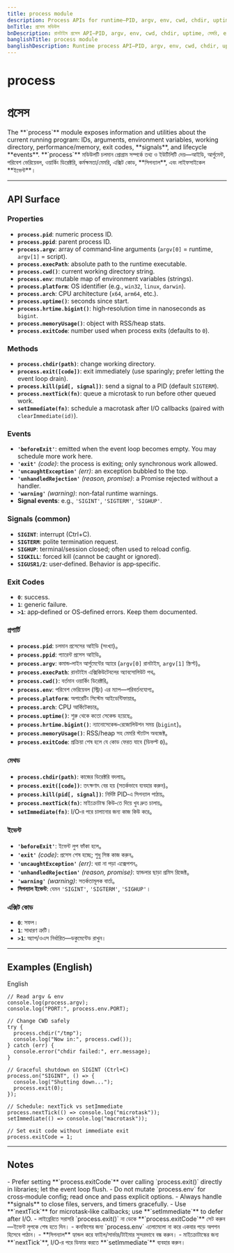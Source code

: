 ```yaml
---
title: process module
description: Process APIs for runtime—PID, argv, env, cwd, chdir, uptime, memory, exit, signals, events, and task scheduling utilities.
bnTitle: প্রসেস মডিউল
bnDescription: রানটাইম প্রসেস API—PID, argv, env, cwd, chdir, uptime, মেমরি, exit, সিগন্যাল, ইভেন্ট ও টাস্ক শিডিউলিং ইউটিলিটি।
banglishTitle: process module
banglishDescription: Runtime process API—PID, argv, env, cwd, chdir, uptime, memory, exit, signals, events, task scheduling utilities.
---
```


# <I18nEnglish>process</I18nEnglish>
# <I18nBangla>প্রসেস</I18nBangla>


<I18nEnglish>
The **`process`** module exposes information and utilities about the current running program:
IDs, arguments, environment variables, working directory, performance/memory, exit codes, **signals**, and lifecycle **events**.
</I18nEnglish>

<I18nBangla>
**`process`** মডিউলটি চলমান প্রোগ্রাম সম্পর্কে তথ্য ও ইউটিলিটি দেয়—আইডি, আর্গুমেন্ট, পরিবেশ ভেরিয়েবল, ওয়ার্কিং ডিরেক্টরি, কর্মক্ষমতা/মেমরি, এক্সিট কোড, **সিগন্যাল**, এবং লাইফসাইকেল **ইভেন্ট**।
</I18nBangla>



---

## API Surface

<I18nEnglish>

### Properties
- **`process.pid`**: numeric process ID.
- **`process.ppid`**: parent process ID.
- **`process.argv`**: array of command‑line arguments (`argv[0]` = runtime, `argv[1]` = script).
- **`process.execPath`**: absolute path to the runtime executable.
- **`process.cwd()`**: current working directory string.
- **`process.env`**: mutable map of environment variables (strings).
- **`process.platform`**: OS identifier (e.g., `win32`, `linux`, `darwin`).
- **`process.arch`**: CPU architecture (`x64`, `arm64`, etc.).
- **`process.uptime()`**: seconds since start.
- **`process.hrtime.bigint()`**: high‑resolution time in nanoseconds as `bigint`.
- **`process.memoryUsage()`**: object with RSS/heap stats.
- **`process.exitCode`**: number used when process exits (defaults to `0`).

### Methods
- **`process.chdir(path)`**: change working directory.
- **`process.exit([code])`**: exit immediately (use sparingly; prefer letting the event loop drain).
- **`process.kill(pid[, signal])`**: send a signal to a PID (default `SIGTERM`).
- **`process.nextTick(fn)`**: queue a microtask to run before other queued work.
- **`setImmediate(fn)`**: schedule a macrotask after I/O callbacks (paired with `clearImmediate(id)`).

### Events
- **`'beforeExit'`**: emitted when the event loop becomes empty. You may schedule more work here.
- **`'exit'`** *(code)*: the process is exiting; only synchronous work allowed.
- **`'uncaughtException'`** *(err)*: an exception bubbled to the top.
- **`'unhandledRejection'`** *(reason, promise)*: a Promise rejected without a handler.
- **`'warning'`** *(warning)*: non‑fatal runtime warnings.
- **Signal events**: e.g., `'SIGINT'`, `'SIGTERM'`, `'SIGHUP'`.

### Signals (common)
- **`SIGINT`**: interrupt (Ctrl+C).
- **`SIGTERM`**: polite termination request.
- **`SIGHUP`**: terminal/session closed; often used to reload config.
- **`SIGKILL`**: forced kill (cannot be caught or ignored).
- **`SIGUSR1/2`**: user‑defined. Behavior is app‑specific.

### Exit Codes
- **`0`**: success.
- **`1`**: generic failure.
- **`>1`**: app‑defined or OS‑defined errors. Keep them documented.

</I18nEnglish>

<I18nBangla>

### প্রপার্টি
- **`process.pid`**: চলমান প্রসেসের আইডি (সংখ্যা)。
- **`process.ppid`**: প্যারেন্ট প্রসেস আইডি。
- **`process.argv`**: কমান্ড‑লাইন আর্গুমেন্টের অ্যারে (`argv[0]` রানটাইম, `argv[1]` স্ক্রিপ্ট)。
- **`process.execPath`**: রানটাইম এক্সিকিউটেবলের অ্যাবসোলিউট পথ。
- **`process.cwd()`**: বর্তমান ওয়ার্কিং ডিরেক্টরি。
- **`process.env`**: পরিবেশ ভেরিয়েবল (স্ট্রিং) এর ম্যাপ—পরিবর্তনযোগ্য。
- **`process.platform`**: অপারেটিং সিস্টেম আইডেন্টিফায়ার。
- **`process.arch`**: CPU আর্কিটেকচার。
- **`process.uptime()`**: শুরু থেকে কতো সেকেন্ড হয়েছে。
- **`process.hrtime.bigint()`**: ন্যানোসেকেন্ড‑রেজোলিউশন সময় (`bigint`)。
- **`process.memoryUsage()`**: RSS/heap সহ মেমরি স্ট্যাটস অবজেক্ট。
- **`process.exitCode`**: প্রক্রিয়া শেষ হলে যে কোড ফেরত যাবে (ডিফল্ট `0`)。

### মেথড
- **`process.chdir(path)`**: কাজের ডিরেক্টরি বদলায়。
- **`process.exit([code])`**: তৎক্ষণাৎ বের হয় (সতর্কভাবে ব্যবহার করুন)。
- **`process.kill(pid[, signal])`**: নির্দিষ্ট PID‑এ সিগন্যাল পাঠায়。
- **`process.nextTick(fn)`**: মাইক্রোটাস্ক কিউ‑তে দিয়ে খুব দ্রুত চালায়。
- **`setImmediate(fn)`**: I/O‑র পরে চালানোর জন্য কাজ কিউ করে。

### ইভেন্ট
- **`'beforeExit'`**: ইভেন্ট লুপ ফাঁকা হলে。
- **`'exit'`** *(code)*: প্রসেস শেষ হচ্ছে; শুধু সিঙ্ক কাজ করুন。
- **`'uncaughtException'`** *(err)*: ধরা না পড়া এক্সেপশন。
- **`'unhandledRejection'`** *(reason, promise)*: হ্যান্ডলার ছাড়া প্রমিস রিজেক্ট。
- **`'warning'`** *(warning)*: সতর্কতামূলক বার্তা。
- **সিগন্যাল ইভেন্ট**: যেমন `'SIGINT'`, `'SIGTERM'`, `'SIGHUP'`।

### এক্সিট কোড
- **`0`**: সফল।
- **`1`**: সাধারণ ত্রুটি।
- **`>1`**: অ্যাপ/ওএস নির্ধারিত—ডকুমেন্টেড রাখুন।

</I18nBangla>



---

## Examples (English)

<Tabs defaultValue="english" className="w-full">
  <TabsList>
    <TabsTrigger value="english">English</TabsTrigger>
  </TabsList>

  <TabsContent value="english">

```bnl
// Read argv & env
console.log(process.argv);
console.log("PORT:", process.env.PORT);

// Change CWD safely
try {
  process.chdir("/tmp");
  console.log("Now in:", process.cwd());
} catch (err) {
  console.error("chdir failed:", err.message);
}

// Graceful shutdown on SIGINT (Ctrl+C)
process.on("SIGINT", () => {
  console.log("Shutting down...");
  process.exit(0);
});

// Schedule: nextTick vs setImmediate
process.nextTick(() => console.log("microtask"));
setImmediate(() => console.log("macrotask"));

// Set exit code without immediate exit
process.exitCode = 1;
```
  </TabsContent>
</Tabs>

---

## Notes

<I18nEnglish>
- Prefer setting **`process.exitCode`** over calling `process.exit()` directly in libraries; let the event loop flush.
- Do not mutate `process.env` for cross‑module config; read once and pass explicit options.
- Always handle **signals** to close files, servers, and timers gracefully.
- Use **`nextTick`** for microtask‑like callbacks; use **`setImmediate`** to defer after I/O.
</I18nEnglish>

<I18nBangla>
- লাইব্রেরিতে সরাসরি `process.exit()` না ডেকে **`process.exitCode`** সেট করুন—ইভেন্ট লুপকে শেষ হতে দিন।
- কনফিগের জন্য `process.env` এলোমেলো না করে একবার পড়ে অপশন হিসেবে পাঠান।
- **সিগন্যাল** হ্যান্ডল করে ফাইল/সার্ভার/টাইমার সুন্দরভাবে বন্ধ করুন।
- মাইক্রোটাস্কের জন্য **`nextTick`**, I/O‑র পরে ডিফার করতে **`setImmediate`** ব্যবহার করুন।
</I18nBangla>


